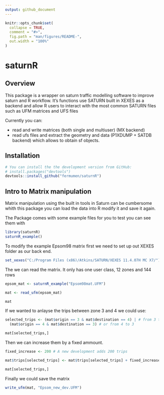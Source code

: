 ```yaml
---
output: github_document
---
```


<!-- README.md is generated from README.Rmd. Please edit that file -->

```r
knitr::opts_chunk$set(
  collapse = TRUE,
  comment = "#>",
  fig.path = "man/figures/README-",
  out.width = "100%"
)
```
# saturnR

## Overview
This package is a wrapper on saturn traffic modelling software to improve saturn and R workflow. It's functions use SATURN built in XEXES as a backend and allow R users to interact with the most common SATURN files such as UFM matrices and UFS files

Currently you can:

* read and write matrices (both single and multiuser) (MX backend)
* read ufs files and extract the geometry and data (P1XDUMP + SATDB backend) which allows to obtain sf objects.

## Installation


```r
# You can install the the development version from GitHub:
# install.packages("devtools")
devtools::install_github("fermumen/saturnR")
```


## Intro to Matrix manipulation

Matrix manipulation using the built in tools in Saturn can be cumbersome whith this package you can load the data into R modify it and save it again.

The Package comes with some example files for you to test you can see them with
```r
library(saturnR)
saturnR_example()
```

To modify the example Epsom98 matrix first we need to set up out XEXES folder as our back end.

```r
set_xexes("C:/Program Files (x86)/Atkins/SATURN/XEXES 11.4.07H MC X7/") # Using a particular version of the backend
```

The we can read the matrix. It only has one user class, 12 zones and 144 rows

```r
epsom_mat <- saturnR_example("Epsom98mat.UFM") 

mat <- read_ufm(epsom_mat)

mat

```

If we wanted to anlayse the trips between zone 3 and 4 we could use:

```r
selected_trips <- (mat$origin == 3 & mat$destination == 4) | # from 3 to 4
  (mat$origin == 4 & mat$destination == 3) # or from 4 to 3

mat[selected_trips,]

```

Then we can increase them by a fixed ammount.

```r
fixed_increase <- 200 # A new development adds 200 trips

mat$trips[selected_trips] <- mat$trips[selected_trips] + fixed_increase

mat[selected_trips,]

```

Finally we could save the matrix
```r
write_ufm(mat, "Epsom_new_dev.UFM")
```

